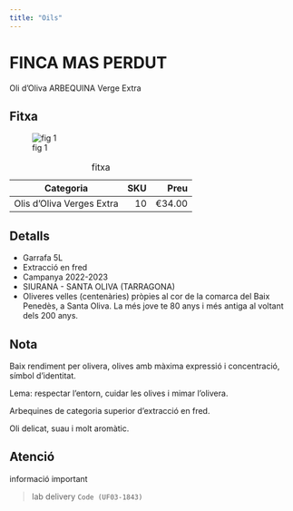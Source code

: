 ```yaml
---
title: "Oils"
---
```


# FINCA MAS PERDUT

Oli d'Oliva ARBEQUINA Verge Extra  

## Fitxa

![fig 1](imagesoil/fincas_mas_perdut_arbequina_10L.jpeg){fig-alt="Garrafa 5L."}


| Categoria                |  SKU | Preu   |
|--------------------------|-----:|-------:|
| Olis d'Oliva Verges Extra|  10  | €34.00 |

: fitxa

## Detalls

- Garrafa 5L
- Extracció en fred
- Campanya 2022-2023
- SIURANA - SANTA OLIVA (TARRAGONA)
- Oliveres velles (centenàries) pròpies al cor de la comarca del Baix Penedès, a Santa Oliva. La més jove te 80 anys i més antiga al voltant dels 200 anys.


:::{.callout-note  collapse="false" }

## Nota

Baix rendiment per olivera, olives amb màxima expressió i concentració, símbol d'identitat.

Lema: respectar l'entorn, cuidar les olives i mimar l'olivera.

Arbequines de categoria superior d'extracció en fred.

Oli delicat, suau i molt aromàtic.
:::


:::{.callout-caution  collapse="false" }

## Atenció 

informació important

:::

>
lab delivery
 `Code (UF03-1843)`